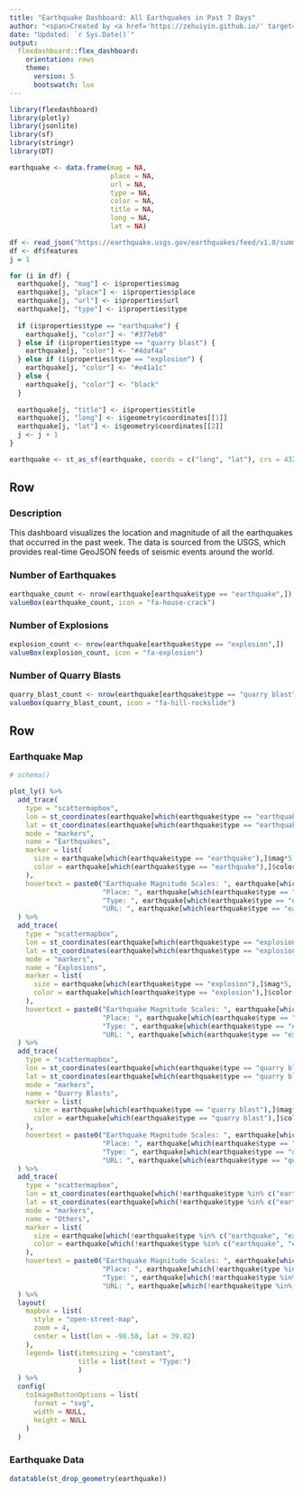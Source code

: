 ```yaml
---
title: "Earthquake Dashboard: All Earthquakes in Past 7 Days"
author: "<span>Created by <a href='https://zehuiyin.github.io/' target='_blank' style='color: white;'>Zehui Yin</a></span>"
date: "Updated: `r Sys.Date()`"
output:
  flexdashboard::flex_dashboard:
    orientation: rows
    theme:
      version: 5
      bootswatch: lux
---
```


```r
library(flexdashboard)
library(plotly)
library(jsonlite)
library(sf)
library(stringr)
library(DT)

earthquake <- data.frame(mag = NA,
                         place = NA,
                         url = NA,
                         type = NA,
                         color = NA,
                         title = NA,
                         long = NA,
                         lat = NA)

df <- read_json("https://earthquake.usgs.gov/earthquakes/feed/v1.0/summary/all_week.geojson")
df <- df$features
j = 1

for (i in df) {
  earthquake[j, "mag"] <- i$properties$mag
  earthquake[j, "place"] <- i$properties$place
  earthquake[j, "url"] <- i$properties$url
  earthquake[j, "type"] <- i$properties$type
  
  if (i$properties$type == "earthquake") {
    earthquake[j, "color"] <- "#377eb8"
  } else if (i$properties$type == "quarry blast") {
    earthquake[j, "color"] <- "#4daf4a"
  } else if (i$properties$type == "explosion") {
    earthquake[j, "color"] <- "#e41a1c"
  } else {
    earthquake[j, "color"] <- "black"
  }
  
  earthquake[j, "title"] <- i$properties$title
  earthquake[j, "long"] <- i$geometry$coordinates[[1]]
  earthquake[j, "lat"] <- i$geometry$coordinates[[2]]
  j <- j + 1
}

earthquake <- st_as_sf(earthquake, coords = c("long", "lat"), crs = 4326)
```

Row {data-height=300}
-------------------------------------

### Description {data-width=400}

This dashboard visualizes the location and magnitude of all the earthquakes that occurred in the past week. The data is sourced from the USGS, which provides real-time GeoJSON feeds of seismic events around the world.

### Number of Earthquakes {data-width=200}

```r
earthquake_count <- nrow(earthquake[earthquake$type == "earthquake",])
valueBox(earthquake_count, icon = "fa-house-crack")
```

### Number of Explosions {data-width=200}

```r
explosion_count <- nrow(earthquake[earthquake$type == "explosion",])
valueBox(explosion_count, icon = "fa-explosion")
```

### Number of Quarry Blasts {data-width=200}

```r
quarry_blast_count <- nrow(earthquake[earthquake$type == "quarry blast",])
valueBox(quarry_blast_count, icon = "fa-hill-rockslide")
```

Row {data-height=1000}
-------------------------------------

### Earthquake Map {data-width=600}

```r
# schema()

plot_ly() %>%
  add_trace(
    type = "scattermapbox",
    lon = st_coordinates(earthquake[which(earthquake$type == "earthquake"),])[,1],
    lat = st_coordinates(earthquake[which(earthquake$type == "earthquake"),])[,2],
    mode = "markers",
    name = "Earthquakes",
    marker = list(
      size = earthquake[which(earthquake$type == "earthquake"),]$mag*5,
      color = earthquake[which(earthquake$type == "earthquake"),]$color
    ),
    hovertext = paste0("Earthquake Magnitude Scales: ", earthquake[which(earthquake$type == "earthquake"),]$mag, "\n",
                       "Place: ", earthquake[which(earthquake$type == "earthquake"),]$place, "\n",
                       "Type: ", earthquake[which(earthquake$type == "earthquake"),]$type, "\n",
                       "URL: ", earthquake[which(earthquake$type == "earthquake"),]$url)
  ) %>%
  add_trace(
    type = "scattermapbox",
    lon = st_coordinates(earthquake[which(earthquake$type == "explosion"),])[,1],
    lat = st_coordinates(earthquake[which(earthquake$type == "explosion"),])[,2],
    mode = "markers",
    name = "Explosions",
    marker = list(
      size = earthquake[which(earthquake$type == "explosion"),]$mag*5,
      color = earthquake[which(earthquake$type == "explosion"),]$color
    ),
    hovertext = paste0("Earthquake Magnitude Scales: ", earthquake[which(earthquake$type == "explosion"),]$mag, "\n",
                       "Place: ", earthquake[which(earthquake$type == "explosion"),]$place, "\n",
                       "Type: ", earthquake[which(earthquake$type == "explosion"),]$type, "\n",
                       "URL: ", earthquake[which(earthquake$type == "explosion"),]$url)
  ) %>%
  add_trace(
    type = "scattermapbox",
    lon = st_coordinates(earthquake[which(earthquake$type == "quarry blast"),])[,1],
    lat = st_coordinates(earthquake[which(earthquake$type == "quarry blast"),])[,2],
    mode = "markers",
    name = "Quarry Blasts",
    marker = list(
      size = earthquake[which(earthquake$type == "quarry blast"),]$mag*5,
      color = earthquake[which(earthquake$type == "quarry blast"),]$color
    ),
    hovertext = paste0("Earthquake Magnitude Scales: ", earthquake[which(earthquake$type == "quarry blast"),]$mag, "\n",
                       "Place: ", earthquake[which(earthquake$type == "quarry blast"),]$place, "\n",
                       "Type: ", earthquake[which(earthquake$type == "quarry blast"),]$type, "\n",
                       "URL: ", earthquake[which(earthquake$type == "quarry blast"),]$url)
  ) %>%
  add_trace(
    type = "scattermapbox",
    lon = st_coordinates(earthquake[which(!earthquake$type %in% c("earthquake", "explosion", "quarry blast")),])[,1],
    lat = st_coordinates(earthquake[which(!earthquake$type %in% c("earthquake", "explosion", "quarry blast")),])[,2],
    mode = "markers",
    name = "Others",
    marker = list(
      size = earthquake[which(!earthquake$type %in% c("earthquake", "explosion", "quarry blast")),]$mag*5,
      color = earthquake[which(!earthquake$type %in% c("earthquake", "explosion", "quarry blast")),]$color
    ),
    hovertext = paste0("Earthquake Magnitude Scales: ", earthquake[which(!earthquake$type %in% c("earthquake", "explosion", "quarry blast")),]$mag, "\n",
                       "Place: ", earthquake[which(!earthquake$type %in% c("earthquake", "explosion", "quarry blast")),]$place, "\n",
                       "Type: ", earthquake[which(!earthquake$type %in% c("earthquake", "explosion", "quarry blast")),]$type, "\n",
                       "URL: ", earthquake[which(!earthquake$type %in% c("earthquake", "explosion", "quarry blast")),]$url)
  ) %>%
  layout(
    mapbox = list(
      style = "open-street-map",
      zoom = 4,
      center = list(lon = -98.58, lat = 39.82)
    ),
    legend= list(itemsizing = "constant",
                 title = list(text = "Type:")
                 )
  ) %>%
  config(
    toImageButtonOptions = list(
      format = "svg", 
      width = NULL, 
      height = NULL
    )
  )
```

### Earthquake Data {data-width=300}

```r
datatable(st_drop_geometry(earthquake))
```
